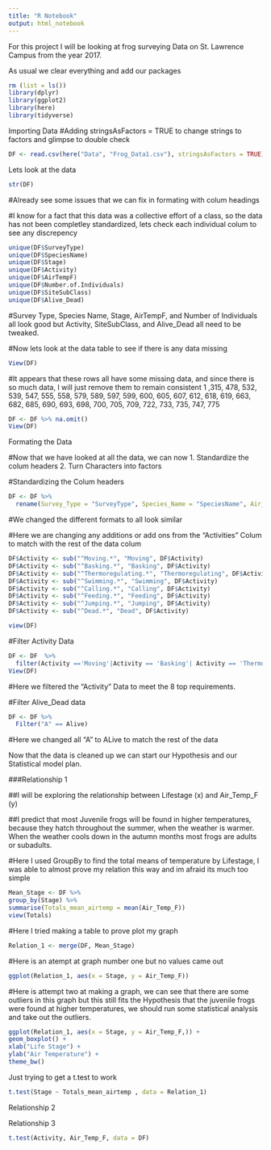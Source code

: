 ```yaml
---
title: "R Notebook"
output: html_notebook
---
```


For this project I will be looking at frog surveying Data on St. Lawrence Campus from the year 2017. 

As usual we clear everything and add our packages
```r
rm (list = ls())
library(dplyr)
library(ggplot2)
library(here)
library(tidyverse)
```

Importing Data
#Adding stringsAsFactors = TRUE to change strings to factors and glimpse to double check
```r
DF <- read.csv(here("Data", "Frog_Data1.csv"), stringsAsFactors = TRUE)

```

Lets look at the data 

```r
str(DF)
```
#Already see some issues that we can fix in formating with colum headings

#I know for a fact that this data was a collective effort of a class, so the data has not been completley standardized, lets check each individual colum to see any discrepency

```r
unique(DF$SurveyType)
unique(DF$SpeciesName)
unique(DF$Stage)
unique(DF$Activity)
unique(DF$AirTempF)
unique(DF$Number.of.Individuals)
unique(DF$SiteSubClass)
unique(DF$Alive_Dead)
```

#Survey Type, Species Name, Stage, AirTempF, and Number of Individuals all look good but Activity, SiteSubClass, and Alive_Dead all need to be tweaked. 

#Now lets look at the data table to see if there is any data missing
```r
View(DF)
```
#It appears that these rows all have some missing data, and since there is so much data, I will just remove them to remain consistent 
1 ,315, 478, 532, 539, 547, 555, 558, 579, 589, 597, 599, 600, 605, 607, 612, 618, 619, 663, 682, 685, 690, 693, 698, 700, 705, 709, 722, 733, 735, 747, 775

```r
DF <- DF %>% na.omit()
View(DF)
```

Formating the Data

#Now that we have looked at all the data, we can now 
1. Standardize the colum headers
2. Turn Characters into factors

#Standardizing the Colum headers
```r
DF <- DF %>%
  rename(Survey_Type = "SurveyType", Species_Name = "SpeciesName", Air_Temp_F = "AirTempF", Number_of_Individuals = "Number.of.Individuals", Site = "SiteSubClass")
```
#We changed the different formats to all look similar


#Here we are changing any additions or add ons from the "Activities" Colum to match with the rest of the data colum
```r
DF$Activity <- sub("^Moving.*", "Moving", DF$Activity)
DF$Activity <- sub("^Basking.*", "Basking", DF$Activity)
DF$Activity <- sub("^Thermoregulating.*", "Thermoregulating", DF$Activity)
DF$Activity <- sub("^Swimming.*", "Swimming", DF$Activity)
DF$Activity <- sub("^Calling.*", "Calling", DF$Activity)
DF$Activity <- sub("^Feeding.*", "Feeding", DF$Activity)
DF$Activity <- sub("^Jumping.*", "Jumping", DF$Activity)
DF$Activity <- sub("^Dead.*", "Dead", DF$Activity)

view(DF)
```

#Filter Activity Data
```r
DF <- DF  %>%  
  filter(Activity =='Moving'|Activity == 'Basking'| Activity == 'Thermoregulating'|Activity == 'Swimming'|Activity == 'Calling'|Activity == 'Feeding'| Activity == 'Jumping'|Activity == 'Dead' ) 
View(DF)
```
#Here we filtered the "Activity" Data to meet the 8 top requirements. 

#Filter Alive_Dead data
```r
DF <- DF %>%
  Filter("A" == Alive)

```
#Here we changed all "A" to ALive to match the rest of the data

Now that the data is cleaned up we can start our Hypothesis and our Statistical model plan. 

###Relationship 1

##I will be exploring the relationship between Lifestage (x) and Air_Temp_F (y) 

##I predict that most Juvenile frogs will be found in higher temperatures, because they hatch throughout the summer, when the weather is warmer. When the weather cools down in the autumn months most frogs are adults or subadults. 


#Here I used GroupBy to find the total means of temperature by Lifestage, I was able to almost prove my relation this way and im afraid its much too simple
```r
Mean_Stage <- DF %>%
group_by(Stage) %>%
summarise(Totals_mean_airtemp = mean(Air_Temp_F))
view(Totals)
```

#Here I tried making a table to prove plot my graph
```r
Relation_1 <- merge(DF, Mean_Stage)
```

#Here is an atempt at graph number one but no values came out
```r
ggplot(Relation_1, aes(x = Stage, y = Air_Temp_F))
```

#Here is attempt two at making a graph, we can see that there are some outliers in this graph but this still fits the Hypothesis that the juvenile frogs were found at higher temperatures, we should run some statistical analysis and take out the outliers.
```r
ggplot(Relation_1, aes(x = Stage, y = Air_Temp_F,)) +
geom_boxplot() +
xlab("Life Stage") +
ylab("Air Temperature") +
theme_bw()
```

Just trying to get a t.test to work
```r
t.test(Stage ~ Totals_mean_airtemp , data = Relation_1)
```

Relationship 2


Relationship 3 
```r
t.test(Activity, Air_Temp_F, data = DF)
```

